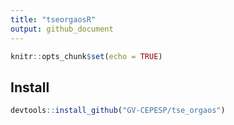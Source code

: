 ```yaml
---
title: "tseorgaosR"
output: github_document
---
```


```r
knitr::opts_chunk$set(echo = TRUE)
```

## Install

```r
devtools::install_github("GV-CEPESP/tse_orgaos")
```

